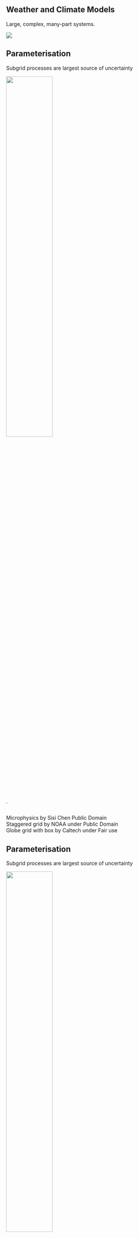 <!-- ## The ICCS

! ## The ICCS^[For more details see poster 14 *International RSE collaboration with the ICCS and the VESRI*] {.smaller}

The Institute of Computing for Climate Science

* Domain-specific RSE group based at the University of Cambridge
* Embedded support to several international climate science projects 

![]( ./images/iccs/ICCS_streams.png){fig-align="center"}

::: {.notes}
My background in this is ML and numerical modelling on HPC. 
::: -->

## Weather and Climate Models {.smaller}

Large, complex, many-part systems. 
<br>

![]( ./images/Climate_Models.svg )


## Parameterisation {.smaller auto-animate=true}

Subgrid processes are largest source of uncertainty

![]( https://nps.edu/documents/10180/113643263/nps-tschneider-gclimatemodel-grid.jpg/de62c0fe-c76f-42e7-abdf-3143935b1fb3?t=1551741588000 ){style="height: 50%; width=20px; object-fit: cover; object-position: 0 0;" .absolute top=25% left=0%}

![]( https://sisichenclouds.weebly.com/uploads/1/3/0/6/130656471/cloudprocess1_orig.png ){style="background: #FFFFFF;" .absolute top=53% left=44% height=0.5%}

::: {.attribution}
Microphysics by Sisi Chen Public Domain\
Staggered grid by NOAA under Public Domain\
Globe grid with box by Caltech under Fair use
:::

## Parameterisation {.smaller auto-animate=true}

Subgrid processes are largest source of uncertainty

![]( https://nps.edu/documents/10180/113643263/nps-tschneider-gclimatemodel-grid.jpg/de62c0fe-c76f-42e7-abdf-3143935b1fb3?t=1551741588000 ){style="height: 50%; width=20px; object-fit: cover; object-position: 0 0;" .absolute top=25% left=0%}

![]( https://sisichenclouds.weebly.com/uploads/1/3/0/6/130656471/cloudprocess1_orig.png ){style="background: #FFFFFF;" .absolute top=30% right=0% height=40%}

::: {.attribution}
Microphysics by Sisi Chen Public Domain\
Staggered grid by NOAA under Public Domain\
Globe grid with box by Caltech under Fair use
:::

## Hybrid Modelling {.smaller}

<br>

<div style="width:95%;margin:auto;">
![]( ./images/Climate_Models.svg ){#climate}
</div>

![]( ./images/neural_net_3b1b.jpeg ){.fragment style="border-radius:50%;" .absolute bottom=7% left=56% width=25% height=21%}

::: {.attribution}
Neural Net by [3Blue1Brown]( https://www.3blue1brown.com/topics/neural-networks ) under [*fair dealing*](https://www.gov.uk/guidance/exceptions-to-copyright).
:::

## End-to-End {.smaller }

![]( ./images/AURORA_Fig1.png )

::: {.attribution}
https://www.microsoft.com/en-us/research/project/aurora-forecasting/
:::
